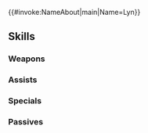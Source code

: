 {{#invoke:NameAbout|main|Name=Lyn}}{{HeroPage Tabs|{{PAGENAME}}}}
{{Hero Infobox
|Name=Lyn
|Title=Brave Lady
|WeaponType=Colorless Bow
|Origin=Fire Emblem: The Blazing Blade
|GrowthModifier=CYL Winner
|Gender=Female
|MoveType=Cavalry
|actorJP=大本眞基子
|actorEN=—
|resplendentActorEN=Wendee Lee
|artist=山田孝太郎
|resplendentArtist=かかげ
|releaseDate=August 31, 2017
|poolDate=September 15, 2017
|poolRarities=5
|TagID=総選挙リン
|InternalID=167
|Properties=brave,tiara,specRate_201904,resplendent,muspell
|cv1=6
|cv2=100200
|description=A woman who grew up on the plains. Uses the bow, like her father, Hassar. Appears in Fire Emblem: The Blazing Blade.
|resplendentStartTime=2023-03-10T07:00:00Z
|resplendentEndTime=2023-03-25T06:59:59Z
}}
{{Stats Page
|Lv1HP=16|Lv1ATK=7|Lv1SPD=9|Lv1DEF=5|Lv1RES=6
|GRHP=45|GRATK=60|GRSPD=60|GRDEF=30|GRRES=50
}}

==Skills==
===Weapons===
{{Weapons Table
|weapon1=Iron Bow
|weapon1Default=1
|weapon1Unlock=1
|weapon2=Steel Bow
|weapon2Default=3
|weapon2Unlock=3
|weapon3=Silver Bow
|weapon3Default=4
|weapon3Unlock=4
|weapon4=Mulagir
|weapon4Default=5
|weapon4Unlock=5
}}

===Assists===
{{Assists Table
}}

===Specials===
{{Specials Table
|special1=Dragon Gaze
|special1Default=4
|special1Unlock=3
|special2=Draconic Aura
|special2Default=
|special2Unlock=4
}}

===Passives===
{{Passives Table
|passiveA1=Death Blow 1
|passiveA2=Swift Sparrow 1
|passiveA3=Swift Sparrow 2
|passiveA1Unlock=3
|passiveA2Unlock=4
|passiveA3Unlock=5
|passiveB1=Sacae's Blessing
|passiveB1Unlock=5
|passiveC1=Atk Smoke 1
|passiveC2=Atk Smoke 2
|passiveC3=Atk Smoke 3
|passiveC1Unlock=1
|passiveC2Unlock=2
|passiveC3Unlock=4
}}

{{Heroes Navbox}}